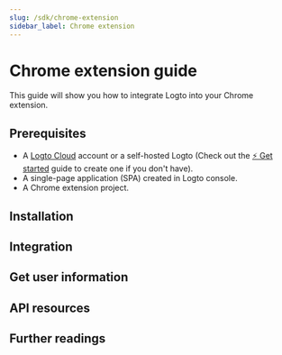 ```yaml
---
slug: /sdk/chrome-extension
sidebar_label: Chrome extension
---
```




# Chrome extension guide

This guide will show you how to integrate Logto into your Chrome extension.

<GuideTip />

## Prerequisites

- A [Logto Cloud](https://cloud.logto.io) account or a self-hosted Logto (Check out the [⚡ Get started](../../../docs/tutorials/get-started/) guide to create one if you don't have).
- A single-page application (SPA) created in Logto console.
- A Chrome extension project.

## Installation

<Installation />

## Integration

<Integration />

## Get user information

<GetUserInformation package="@logto/chrome-extension" />

## API resources

<ApiResources package="@logto/chrome-extension" />

## Further readings

<FurtherReadings />
